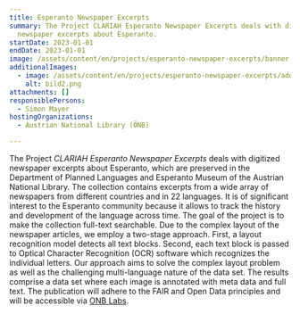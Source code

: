 ```yaml
---
title: Esperanto Newspaper Excerpts
summary: The Project CLARIAH Esperanto Newspaper Excerpts deals with digitized
  newspaper excerpts about Esperanto.
startDate: 2023-01-01
endDate: 2023-01-01
image: /assets/content/en/projects/esperanto-newspaper-excerpts/banner.jpg
additionalImages:
  - image: /assets/content/en/projects/esperanto-newspaper-excerpts/additionalImages/bild2.png
    alt: bild2.png
attachments: []
responsiblePersons:
  - Simon Mayer
hostingOrganizations:
  - Austrian National Library (ÖNB)

---
```

The Project _CLARIAH Esperanto Newspaper Excerpts_ deals with digitized newspaper excerpts about Esperanto, which are preserved in the Department of Planned Languages and Esperanto Museum of the Austrian National Library. The collection contains excerpts from a wide array of newspapers from different countries and in 22 languages. It is of significant interest to the Esperanto community because it allows to track the history and development of the language across time. The goal of the project is to make the collection full-text searchable. Due to the complex layout of the newspaper articles, we employ a two-stage approach. First, a layout recognition model detects all text blocks. Second, each text block is passed to Optical Character Recognition (OCR) software which recognizes the individual letters. Our approach aims to solve the complex layout problem as well as the challenging multi-language nature of the data set. The results comprise a data set where each image is annotated with meta data and full text. The publication will adhere to the FAIR and Open Data principles and will be accessible via [ONB Labs](https://labs.onb.ac.at/en/).